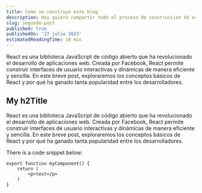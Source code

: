 ```yaml
---
title: Como se construyo este blog
description: Hoy quiero compartir todo el proceso de construccion de este blog, junto a todas sus caracteristicas.
slug: segundo-post
published: true
publishedOn: '27 julio 2023'
estimatedReadingTime: 10 min
---
```


React es una biblioteca JavaScript de código abierto que ha revolucionado el desarrollo de aplicaciones web. Creada por Facebook, React permite construir interfaces de usuario interactivas y dinámicas de manera eficiente y sencilla. En este breve post, exploraremos los conceptos básicos de React y por qué ha ganado tanta popularidad entre los desarrolladores.

## My h2Title

React es una biblioteca JavaScript de código abierto que ha revolucionado el desarrollo de aplicaciones web. Creada por Facebook, React permite construir interfaces de usuario interactivas y dinámicas de manera eficiente y sencilla. En este breve post, exploraremos los conceptos básicos de React y por qué ha ganado tanta popularidad entre los desarrolladores.

There is a code snippet below:
```tsx
export function myComponent() {
    return (
        <p>test</p>
    )
}
```

